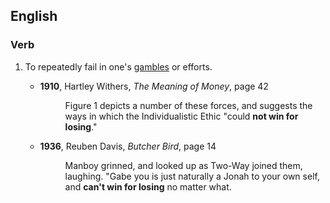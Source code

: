 ==English==

===Verb===
{{infl|en|verb|head=to [[not]] [[win]] [[for]] [[losing]]}}

# {{idiom|US}} To repeatedly fail in one's [[gambles]] or efforts.
#* '''1910''', Hartley Withers, ''The Meaning of Money'', page 42
#*:Figure 1 depicts a number of these forces, and suggests the ways in which the Individualistic Ethic "could '''not win for losing'''."
#* '''1936''', Reuben Davis, ''Butcher Bird'', page 14
#*:Manboy grinned, and looked up as Two-Way joined them, laughing. "Gabe you is just naturally a Jonah to your own self, and '''can't win for losing''' no matter what.